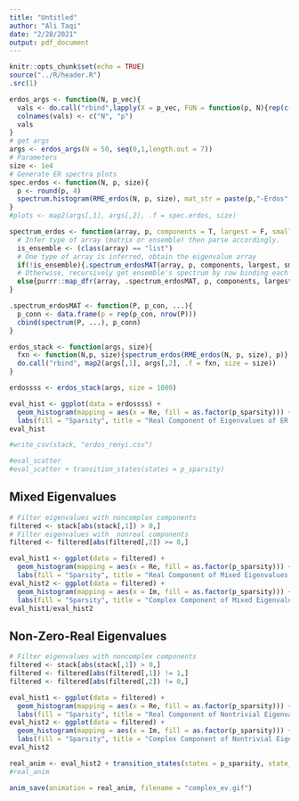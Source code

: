```yaml
---
title: "Untitled"
author: "Ali Taqi"
date: "2/28/2021"
output: pdf_document
---
```


```r
knitr::opts_chunk$set(echo = TRUE)
source("../R/header.R")
.src(1)
```

```r
erdos_args <- function(N, p_vec){
  vals <- do.call("rbind",lapply(X = p_vec, FUN = function(p, N){rep(c(N,p))}, N))
  colnames(vals) <- c("N", "p")
  vals
}
# get args
args <- erdos_args(N = 50, seq(0,1,length.out = 7))
# Parameters
size <- 1e4
# Generate ER spectra plots
spec.erdos <- function(N, p, size){
  p <- round(p, 4)
  spectrum.histogram(RME_erdos(N, p, size), mat_str = paste(p,"-Erdos",sep=""))
}
#plots <- map2(args[,1], args[,2], .f = spec.erdos, size)
```

```r
spectrum_erdos <- function(array, p, components = T, largest = F, smallest = F, digits = 3){
  # Infer type of array (matrix or ensemble) then parse accordingly.
  is_ensemble <- (class(array) == "list")
  # One type of array is inferred, obtain the eigenvalue array
  if(!is_ensemble){.spectrum_erdosMAT(array, p, components, largest, smallest, digits)}
  # Otherwise, recursively get ensemble's spectrum by row binding each matrix's spectrum
  else{purrr::map_dfr(array, .spectrum_erdosMAT, p, components, largest, smallest, digits)}
}

.spectrum_erdosMAT <- function(P, p_con, ...){
  p_conn <- data.frame(p = rep(p_con, nrow(P)))
  cbind(spectrum(P, ...), p_conn)
}
```

```r
erdos_stack <- function(args, size){
  fxn <- function(N,p, size){spectrum_erdos(RME_erdos(N, p, size), p)}
  do.call("rbind", map2(args[,1], args[,2], .f = fxn, size = size))
}
```

```r
erdossss <- erdos_stack(args, size = 1000)
```


```r
eval_hist <- ggplot(data = erdossss) + 
  geom_histogram(mapping = aes(x = Re, fill = as.factor(p_sparsity))) +
  labs(fill = "Sparsity", title = "Real Component of Eigenvalues of ER Matrices")
eval_hist
```

```r
#write_csv(stack, "erdos_renyi.csv")
```

```r
#eval_scatter
#eval_scatter + transition_states(states = p_sparsity)
```

## Mixed Eigenvalues

```r
# Filter eigenvalues with noncomplex components
filtered <- stack[abs(stack[,1]) > 0,]
# Filter eigenvalues with  nonreal components
filtered <- filtered[abs(filtered[,2]) >= 0,]
```

```r
eval_hist1 <- ggplot(data = filtered) + 
  geom_histogram(mapping = aes(x = Re, fill = as.factor(p_sparsity))) +
  labs(fill = "Sparsity", title = "Real Component of Mixed Eigenvalues of ER Matrices")
eval_hist2 <- ggplot(data = filtered) + 
  geom_histogram(mapping = aes(x = Im, fill = as.factor(p_sparsity))) +
  labs(fill = "Sparsity", title = "Complex Component of Mixed Eigenvalues of ER Matrices")
eval_hist1/eval_hist2
```

## Non-Zero-Real Eigenvalues

```r
# Filter eigenvalues with noncomplex components
filtered <- stack[abs(stack[,1]) > 0,]
filtered <- filtered[abs(filtered[,1]) != 1,]
filtered <- filtered[abs(filtered[,2]) != 0,]
```

```r
eval_hist1 <- ggplot(data = filtered) + 
  geom_histogram(mapping = aes(x = Re, fill = as.factor(p_sparsity))) +
  labs(fill = "Sparsity", title = "Real Component of Nontrivial Eigenvalues")
eval_hist2 <- ggplot(data = filtered) + 
  geom_histogram(mapping = aes(x = Im, fill = as.factor(p_sparsity))) +
  labs(fill = "Sparsity", title = "Complex Component of Nontrivial Eigenvalues")
eval_hist2
```

```r
real_anim <- eval_hist2 + transition_states(states = p_sparsity, state_length = 0.05, transition_length = 0.05, wrap = FALSE)
#real_anim 
```

```r
anim_save(animation = real_anim, filename = "complex_ev.gif")
```